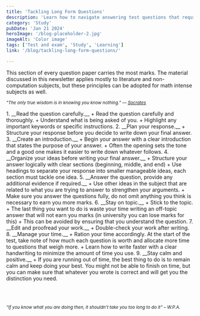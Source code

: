 ```yaml
---
title: 'Tackling Long Form Questions'
description: 'Learn how to navigate answering test questions that require lengthy answers.'
category: 'Study'
pubDate: 'Jan 21 2024'
heroImage: '/blog-placeholder-2.jpg'
imageAlt: 'Color image'
tags: ['Test and exam', 'Study', 'Learning']
link: '/blog/tackling-long-form-questions/'

---
```


This section of every question paper carries the most marks. The material discussed in this newsletter
applies mostly to literature and non-computation subjects, but these principles can be adopted for math
intense subjects as well.

<p><small><i>"The only true wisdom is in knowing you know nothing." — <a href="https://en.wikipedia.org/wiki/Seneca_the_Younger">Socrates</a></i></small></p>
1. __Read the question carefully.__
   + Read the question carefully and thoroughly.
   + Understand what is being asked of you.
   + Highlight any important keywords or specific instructions.
2. __Plan your response.__
   + Structure your response before you decide to write down your final answer.
3. __Create an introduction.__
   + Begin your answer with a clear introduction that states the purpose of your answer.
   + Often the opening sets the tone and a good one makes it easier to write down whatever
    follows.
4. __Organize your ideas before writing your final answer.__
   + Structure your answer logically with clear sections (beginning, middle, and end)
   + Use headings to separate your response into smaller manageable ideas, each section
    must tackle one idea.
5. __Answer the question, provide any additional evidence if required.__
   + Use other ideas in the subject that are related to what you are trying to answer to
      strengthen your arguments.
   + Make sure you answer the questions fully, do not omit anything you think is necessary to
      earn you more marks.
6. __Stay on topic.__
   + Stick to the topic.
   + The last thing you want to do is waste your time writing an off-topic answer that will not
      earn you marks (in university you can lose marks for this)
   + This can be avoided by ensuring that you understand the question.
7. __Edit and proofread your work.__
   + Double-check your work after writing.
8. __Manage your time.__
   + Ration your time accordingly. At the start of the test, take note of how much each
      question is worth and allocate more time to questions that weigh more.
   + Learn how to write faster with a clear handwriting to minimize the amount of time you
use.
9. __Stay calm and positive.__
   + If you are running out of time, the best thing to do is to remain calm and keep doing
   your best. You might not be able to finish on time, but you can make sure that whatever
   you wrote is correct and will get you the distinction you need.

<br></br>

<p><small><i>“If you know what you are doing then, it shouldn’t take you too long to do it” – W.P.A.</i></small></p> <br/>
